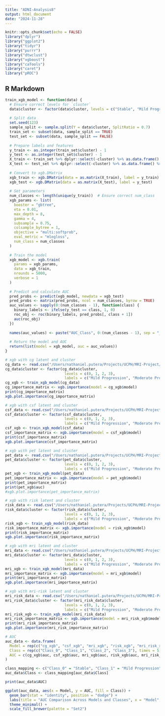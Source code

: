 ```yaml
---
title: "ADNI-Analysis8"
output: html_document
date: "2024-11-28"
---
```


```r
knitr::opts_chunk$set(echo = FALSE)
library("dplyr")
library("ggplot2")
library("tidyr")
library("purrr")
library("dtwclust")
library("xgboost")
library("caTools")
library("caret")
library("pROC")
```

## R Markdown

```r
train_xgb_model <- function(data) {
  # Ensure correct levels for `cluster`
  data$cluster <- factor(data$cluster, levels = c("Stable", "Mild Progression", "Moderate Progression", "Severe Progression"))
  
  # Split data
  set.seed(123)
  sample_split <- sample.split(Y = data$cluster, SplitRatio = 0.7)
  train_set <- subset(data, sample_split == TRUE)
  test_set <- subset(data, sample_split == FALSE)
  
  # Prepare labels and features
  y_train <- as.integer(train_set$cluster) - 1
  y_test <- as.integer(test_set$cluster) - 1
  X_train <- train_set %>% dplyr::select(-cluster) %>% as.data.frame() %>% mutate_all(as.numeric)
  X_test <- test_set %>% dplyr::select(-cluster) %>% as.data.frame() %>% mutate_all(as.numeric)
  
  # Convert to xgb.DMatrix
  xgb_train <- xgb.DMatrix(data = as.matrix(X_train), label = y_train)
  xgb_test <- xgb.DMatrix(data = as.matrix(X_test), label = y_test)
  
  # Set parameters
  num_classes <- length(unique(y_train))  # Ensure correct num_class
  xgb_params <- list(
    booster = "gbtree",
    eta = 0.01,
    max_depth = 8,
    gamma = 4,
    subsample = 0.75,
    colsample_bytree = 1,
    objective = "multi:softprob",
    eval_metric = "mlogloss",
    num_class = num_classes
  )
  
  # Train the model
  xgb_model <- xgb.train(
    params = xgb_params,
    data = xgb_train,
    nrounds = 5000,
    verbose = 1
  )
  
  # Predict and calculate AUC
  pred_probs <- predict(xgb_model, newdata = xgb_test)
  pred_probs <- matrix(pred_probs, ncol = num_classes, byrow = TRUE)
  auc_values <- sapply(0:(num_classes - 1), function(class) {
    binary_labels <- ifelse(y_test == class, 1, 0)
    roc_obj <- roc(binary_labels, pred_probs[, class + 1])
    auc(roc_obj)
  })
  
  names(auc_values) <- paste("AUC_Class", 0:(num_classes - 1), sep = "_")
  
  # Return the model and AUC
  return(list(model = xgb_model, auc = auc_values))
}

```

```r
# xgb with cg latent and cluster
cg_data <- read.csv("/Users/nathaniel.putera/Projects/UCPH/MRI-Project/cg_latent.csv")
cg_data$cluster <- factor(cg_data$cluster, 
                           levels = c(0, 1, 2, 3), 
                           labels = c("Mild Progression", "Moderate Progression", "Severe Progression","Stable"))
cg_xgb <- train_xgb_model(cg_data)
cg_importance_matrix <- xgb.importance(model = cg_xgb$model)
print(cg_importance_matrix)
xgb.plot.importance(cg_importance_matrix)
```

```r
# xgb with csf latent and cluster
csf_data <- read.csv("/Users/nathaniel.putera/Projects/UCPH/MRI-Project/csf_latent.csv")
csf_data$cluster <- factor(csf_data$cluster, 
                           levels = c(0, 1, 2, 3), 
                           labels = c("Mild Progression", "Moderate Progression", "Severe Progression","Stable"))
csf_xgb <- train_xgb_model(csf_data)
csf_importance_matrix <- xgb.importance(model = csf_xgb$model)
print(csf_importance_matrix)
xgb.plot.importance(csf_importance_matrix)
```

```r
# xgb with pet latent and cluster
pet_data <- read.csv("/Users/nathaniel.putera/Projects/UCPH/MRI-Project/pet_latent.csv")
pet_data$cluster <- factor(pet_data$cluster, 
                           levels = c(0, 1, 2, 3), 
                           labels = c("Mild Progression", "Moderate Progression", "Severe Progression","Stable"))
pet_xgb <- train_xgb_model(pet_data)
pet_importance_matrix <- xgb.importance(model = pet_xgb$model)
print(pet_importance_matrix)
print(pet_xgb$auc)
#xgb.plot.importance(pet_importance_matrix)
```

```r
# xgb with risk latent and cluster
risk_data <- read.csv("/Users/nathaniel.putera/Projects/UCPH/MRI-Project/risk_latent.csv")
risk_data$cluster <- factor(risk_data$cluster, 
                           levels = c(0, 1, 2, 3), 
                           labels = c("Mild Progression", "Moderate Progression", "Severe Progression","Stable"))
risk_xgb <- train_xgb_model(risk_data)
risk_importance_matrix <- xgb.importance(model = risk_xgb$model)
print(risk_importance_matrix)
xgb.plot.importance(risk_importance_matrix)
```

```r
# xgb with mri latent and cluster
mri_data <- read.csv("/Users/nathaniel.putera/Projects/UCPH/MRI-Project/mri_latent.csv")
mri_data$cluster <- factor(mri_data$cluster, 
                           levels = c(0, 1, 2, 3), 
                           labels = c("Mild Progression", "Moderate Progression", "Severe Progression","Stable"))
mri_xgb <- train_xgb_model(mri_data)
mri_importance_matrix <- xgb.importance(model = mri_xgb$model)
print(mri_importance_matrix)
xgb.plot.importance(mri_importance_matrix)
```

```r
# xgb with mri-risk latent and cluster
mri_risk_data <- read.csv("/Users/nathaniel.putera/Projects/UCPH/MRI-Project/mri_risk_latent.csv")
mri_risk_data$cluster <- factor(mri_risk_data$cluster, 
                           levels = c(0, 1, 2, 3), 
                           labels = c("Mild Progression", "Moderate Progression", "Severe Progression","Stable"))
mri_risk_xgb <- train_xgb_model(mri_risk_data)
mri_risk_importance_matrix <- xgb.importance(model = mri_risk_xgb$model)
print(mri_risk_importance_matrix)
xgb.plot.importance(mri_risk_importance_matrix)
```

```r
# AUC
auc_data <- data.frame(
  Model = rep(c("cg_xgb", "csf_xgb", "mri_xgb", "risk_xgb", "mri_risk_xgb"), each = 4),
  Class = rep(c("Class_0", "Class_1", "Class_2", "Class_3"), times = 5),
  AUC = c(cg_xgb$auc, csf_xgb$auc, mri_xgb$auc, risk_xgb$auc, mri_risk_xgb$auc)
)

class_mapping <- c("Class_0" = "Stable", "Class_1" = "Mild Progression", "Class_2" = "Moderate Progression", "Class_3" = "Severe Progression")
auc_data$Class <- class_mapping[auc_data$Class]

print(auc_data$AUC)

ggplot(auc_data, aes(x = Model, y = AUC, fill = Class)) +
  geom_bar(stat = "identity", position = "dodge") +
  labs(title = "AUC Comparison Across Models and Classes", x = "Model", y = "AUC") +
  theme_minimal() +
  scale_fill_brewer(palette = "Set2")
```